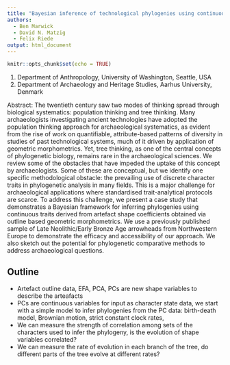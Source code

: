 ```yaml
---
title: "Bayesian inference of technological phylogenies using continuous traits from the archaeological record"
authors: 
  - Ben Marwick 
  - David N. Matzig 
  - Felix Riede 
output: html_document
---
```


```r
knitr::opts_chunk$set(echo = TRUE)
```


1. Department of Anthropology, University of Washington, Seattle, USA
2. Department of Archaeology and Heritage Studies, Aarhus University, Denmark


Abstract: The twentieth century saw two modes of thinking spread through biological systematics:  population thinking and tree thinking. Many archaeologists investigating ancient technologies have adopted the population thinking approach for archaeological systematics, as evident from the rise of work on quantifiable, attribute-based patterns of diversity in studies of past technological systems, much of it driven by application of geometric morphometrics. Yet, tree thinking, as one of the central concepts of phylogenetic biology, remains rare in the archaeological sciences. We review some of the obstacles that have impeded the uptake of this concept by archaeologists. Some of these are conceptual, but we identify one specific methodological obstacle: the prevailing use of discrete character traits in phylogenetic analysis in many fields. This is a major challenge for archaeological applications where standardised trait-analytical protocols are scarce. To address this challenge, we present a case study that demonstrates a Bayesian framework for inferring phylogenies using continuous traits derived from artefact shape coefficients obtained via outline based geometric morphometrics. We use a previously published sample of Late Neolithic/Early Bronze Age arrowheads from Northwestern Europe to demonstrate the efficacy and accessibility of our approach. We also sketch out the potential for phylogenetic comparative methods to address archaeological questions. 


## Outline

- Artefact outline data, EFA, PCA, PCs are new shape variables to describe the arteafacts
- PCs are continuous variables for input as character state data, we start with a simple model to infer phylogenies from the PC data: birth-death model, Brownian motion, strict constant clock rates, 
- We can measure the strength of correlation among sets of the characters used to infer the phylogeny, is the evolution of shape variables correlated?
- We can measure the rate of evolution in each branch of the tree, do different parts of the tree evolve at different rates? 














